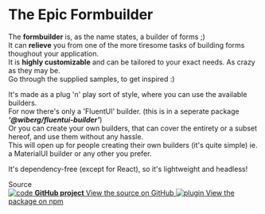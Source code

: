 
<Meta title="Introduction" />

<style>{`
  .subheading {
    --mediumdark: '#999999';
    font-weight: 900;
    font-size: 13px;
    color: #999;
    letter-spacing: 6px;
    line-height: 24px;
    text-transform: uppercase;
    margin-bottom: 12px;
    margin-top: 40px;
  }

  .link-list {
    display: grid;
    grid-template-columns: 1fr;
    grid-template-rows: 1fr 1fr;
    row-gap: 10px;
  }

  @media (min-width: 620px) {
    .link-list {
      row-gap: 20px;
      column-gap: 20px;
      grid-template-columns: 1fr 1fr;
    }
  }

  @media all and (-ms-high-contrast:none) {
  .link-list {
      display: -ms-grid;
      -ms-grid-columns: 1fr 1fr;
      -ms-grid-rows: 1fr 1fr;
    }
  }

  .link-item {
    display: block;
    padding: 20px 30px 20px 15px;
    border: 1px solid #00000010;
    border-radius: 5px;
    transition: background 150ms ease-out, border 150ms ease-out, transform 150ms ease-out;
    color: #333333;
    display: flex;
    align-items: flex-start;
  }

  .link-item:hover {
    border-color: #1EA7FD50;
    transform: translate3d(0, -3px, 0);
    box-shadow: rgba(0, 0, 0, 0.08) 0 3px 10px 0;
  }

  .link-item:active {
    border-color: #1EA7FD;
    transform: translate3d(0, 0, 0);
  }

  .link-item strong {
    font-weight: 700;
    display: block;
    margin-bottom: 2px;
  }
  
  .link-item img {
    height: 40px;
    width: 40px;
    margin-right: 15px;
    flex: none;
  }

  .link-item span {
    font-size: 14px;
    line-height: 20px;
  }

  .tip {
    display: inline-block;
    border-radius: 1em;
    font-size: 11px;
    line-height: 12px;
    font-weight: 700;
    background: #E7FDD8;
    color: #66BF3C;
    padding: 4px 12px;
    margin-right: 10px;
    vertical-align: top;
  }

  .tip-wrapper {
    font-size: 13px;
    line-height: 20px;
    margin-top: 40px;
    margin-bottom: 40px;
  }

  .tip-wrapper code {
    font-size: 12px;
    display: inline-block;
  }

  
`}</style>

# The Epic Formbuilder

The **formbuilder** is, as the name states, a builder of forms ;)  
It can **relieve** you from one of the more tiresome tasks of building forms thoughout your application.  
It is **highly customizable** and can be tailored to your exact needs. As crazy as they may be.  
Go through the supplied samples, to get inspired :)  


It's made as a plug 'n' play sort of style, where you can use the available builders.  
For now there's only a 'FluentUI' builder. (this is in a seperate package ***'@wiberg/fluentui-builder'***)  
Or you can create your own builders, that can cover the entirety or a subset hereof, and use them without any hassle.  
This will open up for people creating their own builders (it's quite simple) ie. a MaterialUI builder or any other you prefer.  

It's dependency-free (except for React), so it's lightweight and headless!


  
<div className="subheading">Source</div>

<div className="link-list">
  <a className="link-item" href="https://github.com/esbenwiberg/formbuilder" target="_blank">
    <img src={Code} alt="code" />
    <span>
      <strong>GitHub project</strong>
      View the source on GitHub
    </span>
  </a>
  <a
    className="link-item"
    href="https://www.npmjs.com/package/@wiberg/formbuilder"
    target="_blank"
  >
    <img src={Plugin} alt="plugin" />
    <span>
      View the package on npm
    </span>
  </a>
</div>